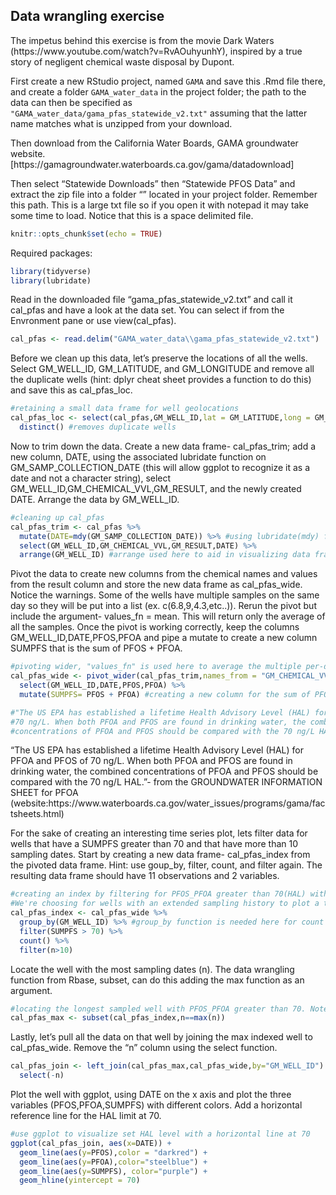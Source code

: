 ## Data wrangling exercise

The impetus behind this exercise is from the movie Dark Waters (https://www.youtube.com/watch?v=RvAOuhyunhY), inspired by a true story of negligent chemical waste disposal by Dupont.

First create a new RStudio project, named `GAMA` and save this .Rmd file there, and create a folder `GAMA_water_data` in the project folder; the path to the data can then be specified as `"GAMA_water_data/gama_pfas_statewide_v2.txt"` assuming that the latter name matches what is unzipped from your download.

Then download from the California Water Boards, GAMA groundwater website. 
[https://gamagroundwater.waterboards.ca.gov/gama/datadownload]


Then select "Statewide Downloads" then "Statewide PFOS Data" and extract the zip file into a folder "" located in your project folder. Remember this path. This is a large txt file so if you open it with notepad it may take some time to load. Notice that this is a space delimited file.

```r
knitr::opts_chunk$set(echo = TRUE)
```
Required packages:
```r
library(tidyverse)
library(lubridate)
```

Read in the downloaded file "gama_pfas_statewide_v2.txt" and call it cal_pfas and have a look at the data set. You can select if from the Envronment pane or use view(cal_pfas).
```r
cal_pfas <- read.delim("GAMA_water_data\\gama_pfas_statewide_v2.txt")

```
Before we clean up this data, let's preserve the locations of all the wells. Select GM_WELL_ID, GM_LATITUDE, and GM_LONGITUDE and remove all the duplicate wells (hint: dplyr cheat sheet provides a function to do this) and save this as cal_pfas_loc.
```r
#retaining a small data frame for well geolocations
cal_pfas_loc <- select(cal_pfas,GM_WELL_ID,lat = GM_LATITUDE,long = GM_LONGITUDE) %>%
  distinct() #removes duplicate wells
```
Now to trim down the data. Create a new data frame- cal_pfas_trim; add a new column, DATE, using the associated lubridate function on GM_SAMP_COLLECTION_DATE (this will allow ggplot to recognize it as a date and not a character string), select GM_WELL_ID,GM_CHEMICAL_VVL,GM_RESULT, and the newly created DATE. Arrange the data by GM_WELL_ID.
```r
#cleaning up cal_pfas
cal_pfas_trim <- cal_pfas %>%
  mutate(DATE=mdy(GM_SAMP_COLLECTION_DATE)) %>% #using lubridate(mdy) for ggplot communication
  select(GM_WELL_ID,GM_CHEMICAL_VVL,GM_RESULT,DATE) %>% 
  arrange(GM_WELL_ID) #arrange used here to aid in visualizing data frame
```
Pivot the data to create new columns from the chemical names and values from the result column and store the new data frame as cal_pfas_wide. Notice the warnings. Some of the wells have multiple samples on the same day so they will be put into a list (ex. c(6.8,9,4.3,etc..)). Rerun the pivot but include the argument- values_fn = mean. This will return only the average of all the samples. Once the pivot is working correctly, keep the columns GM_WELL_ID,DATE,PFOS,PFOA and pipe a mutate to create a new column SUMPFS that is the sum of PFOS +  PFOA.
```r
#pivoting wider, "values_fn" is used here to average the multiple per-day results, otherwise the values would be a list ex, c(4.8,6.8,etc.)
cal_pfas_wide <- pivot_wider(cal_pfas_trim,names_from = "GM_CHEMICAL_VVL",values_from = "GM_RESULT", values_fn = mean) %>%
  select(GM_WELL_ID,DATE,PFOS,PFOA) %>%
  mutate(SUMPFS= PFOS + PFOA) #creating a new column for the sum of PFOS + PFOA 

#"The US EPA has established a lifetime Health Advisory Level (HAL) for PFOA and PFOS of
#70 ng/L. When both PFOA and PFOS are found in drinking water, the combined
#concentrations of PFOA and PFOS should be compared with the 70 ng/L HAL." from GROUNDWATER INFORMATION SHEET
```
"The US EPA has established a lifetime Health Advisory Level (HAL) for PFOA and PFOS of 70 ng/L. When both PFOA and PFOS are found in drinking water, the combined concentrations of PFOA and PFOS should be compared with the 70 ng/L HAL."- from the GROUNDWATER INFORMATION SHEET for PFOA (website:https://www.waterboards.ca.gov/water_issues/programs/gama/factsheets.html)

For the sake of creating an interesting time series plot, lets filter data for wells that have a SUMPFS greater than 70 and that have more than 10 sampling dates. Start by creating a new data frame- cal_pfas_index from the pivoted data frame. Hint: use goup_by, filter, count, and filter again. The resulting data frame should have 11 observations and 2 variables.
```r
#creating an index by filtering for PFOS_PFOA greater than 70(HAL) with more than 10 sample dates.
#We're choosing for wells with an extended sampling history to plot a time series later.
cal_pfas_index <- cal_pfas_wide %>%
  group_by(GM_WELL_ID) %>% #group_by function is needed here for count to work properly
  filter(SUMPFS > 70) %>%
  count() %>%
  filter(n>10)
```
Locate the well with the most sampling dates (n). The data wrangling function from Rbase, subset, can do this adding the max function as an argument. 
```r
#locating the longest sampled well with PFOS_PFOA greater than 70. Note that this is not the well with the highest concentrations, but one with a long sampling history. 
cal_pfas_max <- subset(cal_pfas_index,n==max(n))
```
Lastly, let's pull all the data on that well by joining the max indexed well to cal_pfas_wide. Remove the "n" column using the select function.
```r
cal_pfas_join <- left_join(cal_pfas_max,cal_pfas_wide,by="GM_WELL_ID") %>%
  select(-n)
```
Plot the well with ggplot, using DATE on the x axis and plot the three variables (PFOS,PFOA,SUMPFS) with different colors. Add a horizontal reference line for the HAL limit at 70.
```r
#use ggplot to visualize set HAL level with a horizontal line at 70
ggplot(cal_pfas_join, aes(x=DATE)) +
  geom_line(aes(y=PFOS),color = "darkred") +
  geom_line(aes(y=PFOA),color="steelblue") +
  geom_line(aes(y=SUMPFS), color="purple") +
  geom_hline(yintercept = 70)
```


